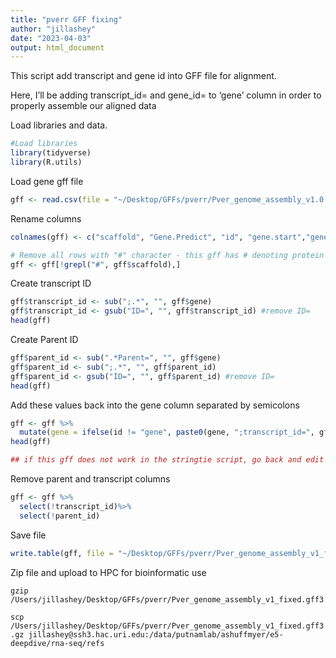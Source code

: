 ```yaml
---
title: "pverr GFF fixing"
author: "jillashey"
date: "2023-04-03"
output: html_document
---
```


This script add transcript and gene id into GFF file for alignment.  

Here, I'll be adding transcript_id= and gene_id= to 'gene' column in order to properly assemble our aligned data  

Load libraries and data. 
```r
#Load libraries
library(tidyverse)
library(R.utils)
```

Load gene gff file 
```r
gff <- read.csv(file = "~/Desktop/GFFs/pverr/Pver_genome_assembly_v1.0.gff3", header = F, sep = "\t", skip = 1)
```

Rename columns 
```r
colnames(gff) <- c("scaffold", "Gene.Predict", "id", "gene.start","gene.stop", "pos1", "pos2","pos3", "gene")

# Remove all rows with "#" character - this gff has # denoting protein sequences. Since we don't need the protein sequences right now, I'm going to remove them 
gff <- gff[!grepl("#", gff$scaffold),]
```

Create transcript ID
```r
gff$transcript_id <- sub(";.*", "", gff$gene)
gff$transcript_id <- gsub("ID=", "", gff$transcript_id) #remove ID= 
head(gff)
```

Create Parent ID
```r
gff$parent_id <- sub(".*Parent=", "", gff$gene)
gff$parent_id <- sub(";.*", "", gff$parent_id)
gff$parent_id <- gsub("ID=", "", gff$parent_id) #remove ID= 
head(gff)
```

Add these values back into the gene column separated by semicolons
```r
gff <- gff %>% 
  mutate(gene = ifelse(id != "gene", paste0(gene, ";transcript_id=", gff$transcript_id, ";gene_id=", gff$parent_id),  paste0(gene)))
head(gff)

## if this gff does not work in the stringtie script, go back and edit so that transcript_id=Pver_g1.t2 instead of transcript_id=Pver_g1.t2.utr5p1 or transcript_id=Pver_g1.t2.exon1, etc
```

Remove parent and transcript columns
```r
gff <- gff %>%
  select(!transcript_id)%>%
  select(!parent_id)
```

Save file 
```r
write.table(gff, file = "~/Desktop/GFFs/pverr/Pver_genome_assembly_v1_fixed.gff3", sep="\t", col.names = FALSE, row.names=FALSE, quote=FALSE)
```

Zip file and upload to HPC for bioinformatic use

`gzip /Users/jillashey/Desktop/GFFs/pverr/Pver_genome_assembly_v1_fixed.gff3`

`scp /Users/jillashey/Desktop/GFFs/pverr/Pver_genome_assembly_v1_fixed.gff3.gz jillashey@ssh3.hac.uri.edu:/data/putnamlab/ashuffmyer/e5-deepdive/rna-seq/refs`

